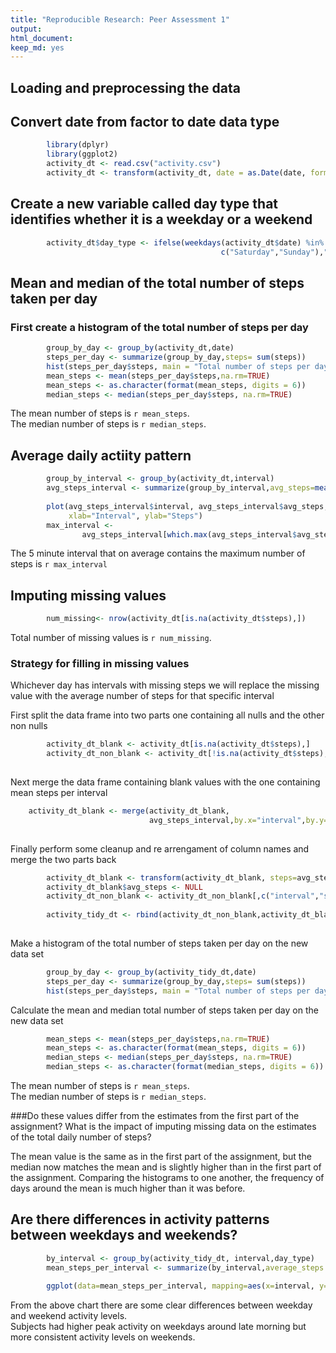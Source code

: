 ```yaml
---
title: "Reproducible Research: Peer Assessment 1"
output: 
html_document:
keep_md: yes
---
```


## Loading and preprocessing the data
## Convert date from factor to date data type

```r
        library(dplyr)
        library(ggplot2)
        activity_dt <- read.csv("activity.csv")
        activity_dt <- transform(activity_dt, date = as.Date(date, format="%Y-%m-%d"))
```

## Create a new variable called day type that identifies whether it is a weekday or a weekend
```r

        activity_dt$day_type <- ifelse(weekdays(activity_dt$date) %in%
                                               c("Saturday","Sunday"),"Weekend","Weekday")
```

## Mean and median of the total number of steps taken per day
### First create a histogram of the total number of steps per day
```r
        group_by_day <- group_by(activity_dt,date)
        steps_per_day <- summarize(group_by_day,steps= sum(steps))
        hist(steps_per_day$steps, main = "Total number of steps per day", xlab="Number of steps")
        mean_steps <- mean(steps_per_day$steps,na.rm=TRUE)
        mean_steps <- as.character(format(mean_steps, digits = 6))
        median_steps <- median(steps_per_day$steps, na.rm=TRUE)

```

The mean number of steps is `r mean_steps`.  
The median number of steps is `r median_steps`.


## Average daily actiity pattern
```r
        group_by_interval <- group_by(activity_dt,interval)
        avg_steps_interval <- summarize(group_by_interval,avg_steps=mean(steps,
                                                                         na.rm=TRUE))
        plot(avg_steps_interval$interval, avg_steps_interval$avg_steps, type="l",
             xlab="Interval", ylab="Steps")
        max_interval <-
                avg_steps_interval[which.max(avg_steps_interval$avg_steps),]$interval
```

The 5 minute interval that on average contains the maximum number of steps is `r max_interval`

## Imputing missing values
```r
        num_missing<- nrow(activity_dt[is.na(activity_dt$steps),])

```


Total number of missing values is `r num_missing`.

### Strategy for filling in missing values
Whichever day has intervals with missing steps we will replace the missing value with the average number of steps for that specific interval  

First split the data frame into two parts one containing all nulls and the other non nulls  

```r
        activity_dt_blank <- activity_dt[is.na(activity_dt$steps),]
        activity_dt_non_blank <- activity_dt[!is.na(activity_dt$steps),]
                
```
        
Next merge the data frame containing blank values with the one containing mean steps per interval    
```r
    activity_dt_blank <- merge(activity_dt_blank,
                               avg_steps_interval,by.x="interval",by.y="interval")
             
```

Finally perform some cleanup and re arrengament of column names and merge the two parts back  

```r
        activity_dt_blank <- transform(activity_dt_blank, steps=avg_steps)
        activity_dt_blank$avg_steps <- NULL
        activity_dt_non_blank <- activity_dt_non_blank[,c("interval","steps","date","day_type")]
        
        activity_tidy_dt <- rbind(activity_dt_non_blank,activity_dt_blank)
        
```


Make a histogram of the total number of steps taken per day on the new data set     
```r
        
        group_by_day <- group_by(activity_tidy_dt,date)
        steps_per_day <- summarize(group_by_day,steps= sum(steps))
        hist(steps_per_day$steps, main = "Total number of steps per day", xlab="Number of steps")
```

Calculate the mean and median total number of steps taken per day on the new data set 
```r
        mean_steps <- mean(steps_per_day$steps,na.rm=TRUE)
        mean_steps <- as.character(format(mean_steps, digits = 6))
        median_steps <- median(steps_per_day$steps, na.rm=TRUE)       
        median_steps <- as.character(format(median_steps, digits = 6))
```


The mean number of steps is `r mean_steps`.  
The median number of steps is `r median_steps`.

###Do these values differ from the estimates from the first part of the assignment? What is the impact of imputing missing data on the estimates of the total daily number of steps?  

The mean value is the same as in the first part of the assignment, but the median now matches the mean and is slightly higher than in the first part of the assignment.  Comparing the histograms to one another, the frequency of days around the mean is much higher than it was before.

## Are there differences in activity patterns between weekdays and weekends?  
```r
        
        by_interval <- group_by(activity_tidy_dt, interval,day_type)
        mean_steps_per_interval <- summarize(by_interval,average_steps = mean(steps))
        
        ggplot(data=mean_steps_per_interval, mapping=aes(x=interval, y=average_steps)) + geom_line() + facet_wrap(~day_type, ncol=1, nrow=2) + labs(title="Weekday vs Weekend Days", x="5 Minute Interval", y="Average Steps")
```
        
From the above chart there are some clear differences between weekday and weekend activity levels.  
Subjects had higher peak activity on weekdays around late morning but more consistent activity levels on weekends.



